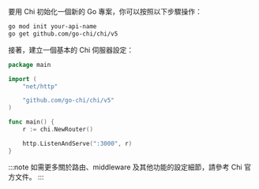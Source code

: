 要用 Chi 初始化一個新的 Go 專案，你可以按照以下步驟操作：

```bash
go mod init your-api-name
go get github.com/go-chi/chi/v5
```

接著，建立一個基本的 Chi 伺服器設定：

```go title="main.go"
package main

import (
    "net/http"

    "github.com/go-chi/chi/v5"
)

func main() {
    r := chi.NewRouter()

    http.ListenAndServe(":3000", r)
}
```

:::note
如需更多關於路由、middleware 及其他功能的設定細節，請參考 Chi 官方文件。
:::
